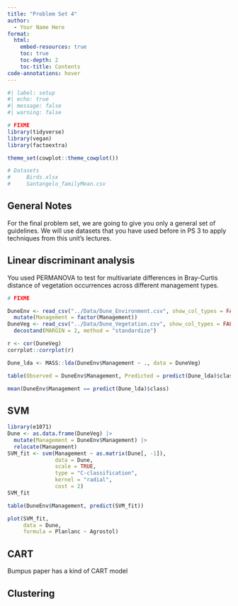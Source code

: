 ```yaml
---
title: "Problem Set 4"
author:
  - Your Name Here
format: 
  html:
    embed-resources: true
    toc: true
    toc-depth: 2
    toc-title: Contents
code-annotations: hover
---
```



```r
#| label: setup
#| echo: true
#| message: false
#| warning: false

# FIXME
library(tidyverse)
library(vegan)
library(factoextra)

theme_set(cowplot::theme_cowplot())

# Datasets
#     Birds.xlsx
#     Santangelo_familyMean.csv

```

## General Notes

For the final problem set, we are going to give you only a general set of guidelines. We will use datasets that you have used before in PS 3 to apply techniques from this unit's lectures.


## Linear discriminant analysis

You used PERMANOVA to test for multivariate differences in Bray-Curtis distance of vegetation occurrences across different management types.



```r
# FIXME

DuneEnv <- read_csv("../Data/Dune_Environment.csv", show_col_types = FALSE) |> 
  mutate(Management = factor(Management))
DuneVeg <- read_csv("../Data/Dune_Vegetation.csv", show_col_types = FALSE) |>
  decostand(MARGIN = 2, method = "standardize")

r <- cor(DuneVeg)
corrplot::corrplot(r)

Dune_lda <- MASS::lda(DuneEnv$Management ~ ., data = DuneVeg)

table(Observed = DuneEnv$Management, Predicted = predict(Dune_lda)$class)

mean(DuneEnv$Management == predict(Dune_lda)$class)
```


## SVM

```r
library(e1071)
Dune <- as.data.frame(DuneVeg) |> 
  mutate(Management = DuneEnv$Management) |> 
  relocate(Management)
SVM_fit <- svm(Management ~ as.matrix(Dune[, -1]), 
               data = Dune, 
               scale = TRUE,
               type = "C-classification", 
               kernel = "radial",
               cost = 2)
SVM_fit

table(DuneEnv$Management, predict(SVM_fit))

plot(SVM_fit,
     data = Dune,
     formula = Planlanc ~ Agrostol)

```

## CART

Bumpus paper has a kind of CART model

## Clustering



